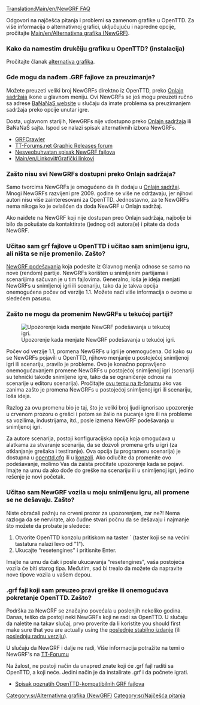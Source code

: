 [[Translation:Main/en/NewGRF FAQ]]{{en/-}}
{{sr/Najčešća pitanja meni}}
{{en/Feature|0.4}}

Odgovori na najčešća pitanja i problemi sa zamenom grafike u OpenTTD. Za više informacija o alternativnoj grafici, uključujuću i napredne opcije, pročitajte [[Main/en/Alternativna grafika (NewGRF)]].

===Kako da namestim drukčiju grafiku u OpenTTD? (instalacija)===
Pročitajte članak [[Main/en/Alternativna grafika (NewGRF)|alternativa grafika]].

===Gde mogu da nađem .GRF fajlove za preuzimanje?===

Možete preuzeti veliki broj NewGRFs direktno iz OpenTTD, preko [[Main/sr/Onlajn sadržaj|Onlajn sadržaja]] ikone u glavnom meniju. Ovi NewGRFs se još mogu preuzeti ručno sa adrese [http://bananas.openttd.org/ BaNaNaS website] u slučaju da imate problema sa preuzimanjem sadržaja preko opcije unutar igre.

Dosta, uglavnom starijih, NewGRFs nije vdostupno preko [[Main/sr/Onlajn sadržaj|Onlajn sadržaja]] ili BaNaNaS sajta. Ispod se nalazi spisak alternativnih izbora NewGRFs.

* [http://grfcrawler.tt-forums.net/ GRFCrawler]
* [http://www.tt-forums.net/viewforum.php?f=67 TT-Forums.net Graphic Releases forum]
* [[Main/sr/Spisak GRF|Nesveobuhvatan spisak NewGRF fajlova]]
* [[Main/en/Linkovi#Grafički linkovi]]

===Zašto nisu svi NewGRFs dostupni preko Onlajn sadržaja?===

Samo tvorcima NewGRFs je omogućeno da ih dodaju u [[Main/sr/Onlajn sadržaj|Onlajn sadržaj]]. Mnogi NewGRFs razvijeni pre 2009. godine se više ne održavaju, jer njihovi autori nisu više zainteresovani za OpenTTD. Jednostavno, za te NewGRFs nema nikoga ko je ovlašćen da doda NewGRF u Onlajn sadržaj.

Ako naiđete na NewGRF koji nije dostupan preo Onlajn sadržaja, najbolje bi bilo da pokušate da kontaktirate (jednog od) autora(e) i pitate da doda NewGRF.

===Učitao sam grf fajlove u OpenTTD i učitao sam snimljenu igru, ali ništa se nije promenilo. Zašto?===

[[Main/sr/NewGRF podešavanja|NewGRF podešavanja]] koja podesite iz Glavnog menija odnose se samo na nove (rendom) partije. NewGRFs korišten u snimljenim partijama i scenarijima sačuvan je u tim fajlovima. Generalno, loša je ideja menjati NewGRFs u snimljenoj igri ili scenariju, tako da je takva opcija onemogućena počev od verzije 1.1. Možete naći više informacija o ovome u sledećem pasusu.

===Zašto ne mogu da promenim NewGRFs u tekućoj partiji?===
[[File:en/Newgrf warning.png|frame|right|Upozorenje kada menjate NewGRF podešavanja u tekućoj igri.]]

Počev od verzije 1.1, promena NewGRFs u igri je onemogućena. Od kako su se NewGRFs pojavili u OpenTTD, njihovo menjanje u postojećoj snimljenoj igri ili scenariju, pravilo je probleme. Ovo je konačno popravljeno onemogućavanjem promene NewGRFs u postojećoj snimljenoj igri (scenariji su tehnički takođe snimljene igre, tako da se ograničenje odnosi na scenarije u editoru scenarija). Pročitajte [http://www.tt-forums.net/viewtopic.php?f=29&t=53881 ovu temu na tt-forumu] ako vas zanima zašto je promena NewGRFs u postojećoj snimljenoj igri ili scenariju, loša ideja.

Razlog za ovu promenu bio je taj, što je veliki broj ljudi ignorisao upozorenje u crvenom prozoru o grešci i potom se žalio na  pucanje igre ili na probleme sa vozilima, industrijama, itd., posle izmena NewGRF podešavanja u snimljenoj igri.

Za autore scenarija, postoji konfiguracijska opcija koja omogućava u alatkama za stvaranje scenarija, da se dozvoli promena grfs u igri (za otklanjanje grešaka i testiranje). Ova opcija (u programeru scenarija) je dostupna u [[Main/sr/openttd.cfg|openttd.cfg]] ili u [[Main/sr/konzola|konzoli]]. Ako odlučite da promenite ovo podešavanje, molimo Vas da zaista pročitate upozorenje kada se pojavi. Imajte na umu da ako dođe do greške na scenariju ili u snimljenoj igri, jedino rešenje je novi početak.

===Učitao sam NewGRF vozila u moju snimljenu igru, ali promene se ne dešavaju. Zašto?===

Niste obraćali pažnju na crveni prozor za upozorenjem, zar ne?! Nema razloga da se nervirate, ako čudne stvari počnu da se dešavaju i najmanje što možete da probate je sledeće:

# Otvorite OpenTTD konzolu pritiskom na taster ` (taster koji se na većini tastatura nalazi levo od "1").
# Ukucajte “resetengines" i pritisnite Enter.

Imajte na umu da čak i posle ukucavanja “resetengines", vaša postojeća vozila će biti starog tipa. Međutim, sad bi trealo da možete da napravite nove tipove vozila u vašem depou.  

=== .grf fajl koji sam preuzeo pravi greške ili onemogućava pokretanje OpenTTD. Zašto?===

Podrška za NewGRF se značajno povećala u poslenjih nekoliko godina. Danas, teško da postoji neki NewGRFs koji ne radi sa OpenTTD. U slučaju da naletite na takav slučaj, prvo proverite da li koristite you should first make sure that you are actually using the [http://www.openttd.org/en/download-stable poslednje stabilno izdanje] (ili [http://www.openttd.org/en/download-trunk poslednju radnu verziju]).

U slučaju da NewGRF i dalje ne radi, Više informacija potražite na temi o NewGRF's na [http://www.tt-forums.net/viewforum.php?f=66 TT-Forumu]

Na žalost, ne postoji način da unapred znate koji će .grf fajl raditi sa OpenTTD, a koji neće. Jedini način je da instalirate .grf i da počnete igrati.

* [[Main/sr/Spisak GRF|Spisak poznatih OpenTTD-kompatibilnih GRF fajlova]]



{{en/Navbox NewGRF}}

[[Category:sr/Alternativna grafika (NewGRF)]]
[[Category:sr/Najčešća pitanja]]